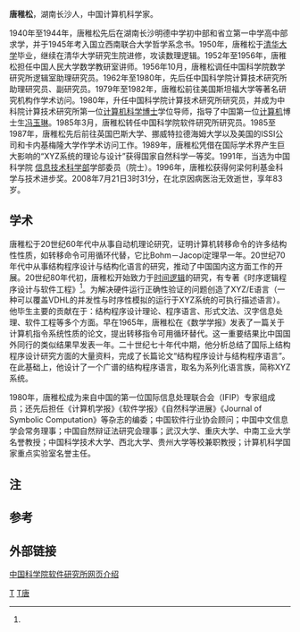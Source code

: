 '''唐稚松'''{{BD|1925年|9月24日<ref group="注">生于农历八月初七</ref>|2008年|7月21日|T唐}}，湖南长沙人，中国计算机科学家。

1940年至1944年，唐稚松先后在湖南长沙明德中学初中部和省立第一中学高中部求学，并于1945年考入国立西南联合大学哲学系念书。1950年，唐稚松于[[清华大学|清华大学]]毕业，继续在清华大学研究生院进修，攻读数理逻辑。1952年至1956年，唐稚松担任中国人民大学数学教研室讲师。1956年10月，唐稚松调任中国科学院数学研究所逻辑室助理研究员。1962年至1980年，先后任中国科学院计算技术研究所助理研究员、副研究员。1979年至1982年，唐稚松前往美国斯坦福大学等著名研究机构作学术访问。1980年，升任中国科学院计算技术研究所研究员，并成为中科院计算技术研究所第一位[[计算机科学|计算机科学]][[博士|博士]]学位导师，指导了中国第一位[[计算机|计算机]]博士生[[冯玉琳|冯玉琳]]。1985年3月，唐稚松转任中国科学院软件研究所研究员。1985至1987年，唐稚松先后前往英国巴斯大学、挪威特拉德海姆大学以及美国的ISSI公司和卡内基梅隆大学作学术访问工作。1989年，唐稚松凭借在国际学术界产生巨大影响的“XYZ系统的理论与设计”获得国家自然科学一等奖。1991年，当选为中国科学院 [[信息技术科学部|信息技术科学部]]学部委员（院士）。1996年，唐稚松获得何梁何利基金科学与技术进步奖。2008年7月21日3时31分，在北京因病医治无效逝世，享年83岁。

==学术==
唐稚松于20世纪60年代中从事自动机理论研究，证明计算机转移命令的许多结构性性质，如转移命令可用循环代替，它比Bohm－Jacopi定理早一年。20世纪70年代中从事结构程序设计与结构化语言的研究，推动了中国国内这方面工作的开展。20世纪80年代初，唐稚松开始致力于[[时间逻辑|时间逻辑]]的研究，有专著《时序逻辑程序设计与软件工程》<ref name="唐时序逻辑"/>。为解决硬件运行正确性验证的问题创造了XYZ/E语言（一种可以覆盖VDHL的并发性与时序性模拟的运行于XYZ系统的可执行描述语言）。他毕生主要的贡献在于：结构程序设计理论、程序语言、形式文法、汉字信息处理、软件工程等多个方面。早在1965年，唐稚松在《数学学报》发表了一篇关于计算机指令系统性质的论文，提出转移指令可用循环替代。这一重要结果比中国国外同行的类似结果早发表一年。二十世纪七十年代中期，他分析总结了国际上结构程序设计研究方面的大量资料，完成了长篇论文“结构程序设计与结构程序语言”。在此基础上，他设计了一个广谱的结构程序语言，取名为系列化语言族，简称XYZ系统。

1980年，唐稚松成为来自中国的第一位国际信息处理联合会（IFIP）专家组成员；还先后担任《计算机学报》《软件学报》《自然科学进展》《Journal of Symbolic Computation》等杂志的编委；中国软件行业协会顾问；中国中文信息学会常务理事；中国自然辩证法研究会理事；武汉大学、重庆大学、中南工业大学名誉教授；中国科学技术大学、西北大学、贵州大学等校兼职教授；计算机科学国家重点实验室名誉主任。

==注==
{{Reflist|group="注"}}
==参考==
{{Reflist|refs=
<ref name="唐时序逻辑">{{cite isbn|7030070062}}</ref>
}}

== 外部链接 ==
[http://www.iscas.ac.cn/viewArticle.action?articleId=120 中国科学院软件研究所网页介绍]{{dead link|date=2017年12月 |bot=InternetArchiveBot |fix-attempted=yes }}

{{中国科学院信息技术科学部院士}}

[[Category:中国计算机科学家|T]]
[[Category:清华大学校友|T唐]]